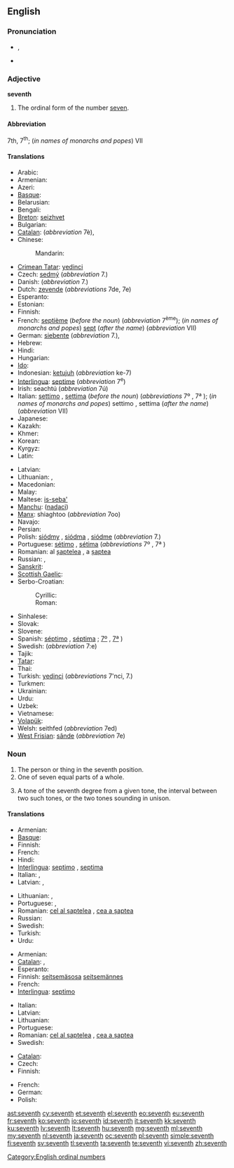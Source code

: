 {{wikipedia}}
==English==
{{ordinalbox|en|6th|7th|8th|sixth|eighth|card=seven}}

===Pronunciation===
* {{a|UK|US}} {{IPA|/sɛv.nθ/}}, {{SAMPA|/sEv.nT/}}
* {{audio|en-us-seventh.ogg|Audio (US)}}

===Adjective===
'''seventh'''

# The ordinal form of the number [[seven]].

====Abbreviation====
7th, 7<sup>th</sup>; (''in names of monarchs and popes'') VII

====Translations====
{{trans-top|ordinal form of the number seven}}
* Arabic: {{t|ar|سابع|m|tr=sābiʿ|sc=Arab}}
* Armenian: {{t-|hy|յոթերորդ|tr=yot'erord}}
* Azeri: {{t|az|yeddinci}}
* [[Basque]]: {{t|eu|zazpigarren|xs=Basque}}
* Belarusian: {{t|be|сёмы|m|tr=sjómy|sc=Cyrl}}
* Bengali: {{t|bn|সপ্তম|tr=shôptôm|sc=Beng}}
* [[Breton]]: [[seizhvet]]
* Bulgarian: {{t|bg|седми|m|tr=sédmi|sc=Cyrl}}
* [[Catalan]]: {{t-|ca|setè|m}} (''abbreviation'' 7è), {{t-|ca|sèptim|m}}
* Chinese:
*: Mandarin: {{t|cmn|第七|tr=dìqī|sc=Hani}}
* [[Crimean Tatar]]: [[yedinci]]
* Czech: [[sedmý]] (''abbreviation'' 7.)
* Danish: {{t|da|syvende}} (''abbreviation'' 7.)
* Dutch: [[zevende]] (''abbreviations'' 7de, 7e)
* Esperanto: {{t+|eo|sepa|xs=Esperanto}}
* Estonian: {{t|et|seitsmes}}
* Finnish: {{t+|fi|seitsemäs}}
* French: [[septième]] (''before the noun'') (''abbreviation'' 7<sup>ème</sup>); (''in names of monarchs and popes'') [[sept]] (''after the name'') (''abbreviation'' VII)
* German: [[siebente]] (''abbreviation'' 7.), {{t|de|siebte}}
* Hebrew: {{t|he|שביעי|tr=shebîy‛îy, shebi‛îy|sc=Hebr}}
* Hindi: {{t|hi|सातवां|tr=sātvā̃|sc=Deva}}
* Hungarian: {{t+|hu|hetedik}}
* [[Ido]]: {{t+|io|sepesma|xs=Ido}}
* Indonesian: [[ketujuh]] (''abbreviation'' ke-7)
* [[Interlingua]]: [[septime]] (''abbreviation'' 7<sup>e</sup>)
* Irish: seachtú (''abbreviation'' 7ú)
* Italian: [[settimo]] {{m}}, [[settima]] {{f}} (''before the noun'') (''abbreviations'' 7º {{m}}, 7ª {{f}}); (''in names of monarchs and popes'') settimo {{m}}, settima {{f}} (''after the name'') (''abbreviation'' VII)
* Japanese: {{t|ja|七番目|tr=ななばんめ, nanaban-me; しちばんめ, shichiban-me|sc=Jpan}}
* Kazakh: {{t|kk|жетінші|tr=jetinşi|sc=Cyrl}}
* Khmer: {{t|km|ទីប្រាំពីរ|tr=tii pram pii|sc=Khmr}}
* Korean: {{t|ko|일곱째|tr=ilgopjjae|sc=Hang}}
* Kyrgyz: {{t|ky|жетинчи|tr=cetinçi|sc=Cyrl}}
* Latin: {{t+|la|septimus}}
{{trans-mid}}
* Latvian: {{t|lv|septiņi}}
* Lithuanian: {{t+|lt|septintas|m|xs=Lithuanian}}, {{t+|lt|septinta|f|xs=Lithuanian}}
* Macedonian: {{t|mk|седми|m|tr=sédmi|sc=Cyrl}}
* Malay: {{t|ms|ketujuh}}
* Maltese: [[is-seba']]
* [[Manchu]]: ([[nadaci]])
* [[Manx]]: shiaghtoo (''abbreviation'' 7oo)
* Navajo: {{tø|nv|tsostsʼid góneʼ}}
* Persian: {{t|fa|هفتم|tr=haftom|sc=fa-Arab}}
* Polish: [[siódmy]] {{m}}, [[siódma]] {{f}}, [[siódme]] {{n}} (''abbreviation'' 7.)
* Portuguese: [[sétimo]] {{m}}, [[sétima]] {{f}} (''abbreviations'' 7º {{m}}, 7ª {{f}})
* Romanian: al [[șaptelea]] {{m}}, a [[șaptea]] {{f}}
* Russian: {{t|ru|седьмой|m|tr=sed’mój|sc=Cyrl}}, {{qualifier|abbreviation}} {{t|ru|7-ой|sc=Cyrl}}
* [[Sanskrit]]: {{t+|sa|सप्तम}} 
* [[Scottish Gaelic]]: {{t-|gd|seachdamh|xs=Scottish Gaelic}}
* Serbo-Croatian:
*: Cyrillic: {{t|sh|седми|m}}
*: Roman: {{t|sh|sedmi|m}}
* Sinhalese: {{t|si|හත්‍වැනි|tr=hatvæni|sc=Sinh}}
* Slovak: {{t|sk|siedmy|m}}
* Slovene: {{t|sl|sedmi|m}}
* Spanish: [[séptimo]] {{m}}, [[séptima]] {{f}}; {{qualifier|abbreviations}} [[7º]] {{m}}, [[7ª]] {{f}})
* Swedish: {{t|sv|sjunde}} (''abbreviation'' 7:e)
* Tajik: {{t|tg|ҳафтум|tr=haftum|sc=Cyrl}}
* [[Tatar]]: {{t|tt|җиденче|tr=cidençe|sc=Cyrl}}
* Thai: {{t|th|ที่เจ็ด|tr=têe jèt|sc=Thai}}
* Turkish: [[yedinci]] (''abbreviations'' 7'nci, 7.)
* Turkmen: {{t|tk|ýedinji}}
* Ukrainian: {{t|uk|сьомий|m|tr=s’ómyj|sc=Cyrl}}
* Urdu: {{t|ur|ساتواں|tr=sātvā̃|sc=ur-Arab}}
* Uzbek: {{t|uz|yettinchi}}
* Vietnamese: {{t+|vi|thứ bảy|xs=Vietnamese}}
* [[Volapük]]: {{t|vo|velid}}
* Welsh: seithfed (''abbreviation'' 7ed)
* [[West Frisian]]: [[sânde]] (''abbreviation'' 7e)
{{trans-bottom}}

===Noun===
{{en-noun}}

# The person or thing in the seventh position.
# One of seven equal parts of a whole.
# {{music}} A tone of the seventh degree from a given tone, the interval between two such tones, or the two tones sounding in unison.

====Translations====
{{trans-top|something in the seventh position}}
* Armenian: {{t-|hy|յոթերորդ|tr=yot'erord}}
* [[Basque]]: {{t|eu|zazpigarren|xs=Basque}}
* Finnish: {{t+|fi|seitsemäs}}
* French: {{t+|fr|septième|m|f}}
* Hindi: {{t|hi|सातवाँ|tr=sātvā̃|sc=Deva}}
* [[Interlingua]]: [[septimo]] {{m}}, [[septima]] {{f}}
* Italian: {{t+|it|settimo|m}}, {{t-|it|settima|f}}
* Latvian: {{t|lv|septītais|m}}, {{t|lv|septītā|f}}
{{trans-mid}}
* Lithuanian: {{t+|lt|septintas|m|xs=Lithuanian}}, {{t+|lt|septinta|f|xs=Lithuanian}}
* Portuguese: {{t+|pt|sétimo|m}}, {{t-|pt|sétima|f}}
* Romanian: [[cel al șaptelea]] {{m}}, [[cea a șaptea]] {{f}}
* Russian: {{t|ru|седьмой|tr=sed'mój|sc=Cyrl}}
* Swedish: {{t+|sv|sjua|c}}
* Turkish: {{t|tr|yedinci}}
* Urdu: {{t|ur|ساتوان|tr=sātvā̃|sc=ur-Arab}}
{{trans-bottom}}

{{trans-top|one of seven equal parts of a whole}}
* Armenian: {{t-|hy|յոթերորդ|tr=yot'erord}}
* [[Catalan]]: {{t-|ca|setè|m}}, {{t-|ca|sèptim|m}}
* Esperanto: {{t-|eo|sepono|xs=Esperanto}}
* Finnish: [[seitsemäsosa]] [[seitsemännes]]
* French: {{t+|fr|septième|m}}
* [[Interlingua]]: [[septimo]]
{{trans-mid}}
* Italian: {{t+|it|settimo|m}}
* Latvian: {{t|lv|septītā daļa}}
* Lithuanian: {{t+|lt|septintadalis|m|xs=Lithuanian}}
* Portuguese: {{t+|pt|sétimo|m}}
* Romanian: [[cel al șaptelea]] {{m}}, [[cea a șaptea]] {{f}}
* Swedish: {{t+|sv|sjundedel|c}}
{{trans-bottom}}

{{trans-top|musical interval}}
* [[Catalan]]: {{t-|ca|sèptima|f}}
* Czech: {{t-|cs|septima|f}}
* Finnish: {{t|fi|septimi}}
{{trans-mid}}
* French: {{t+|fr|septième|f}}
* German: {{t+|de|Septime|f}}
* Polish: {{t-|pl|septyma|f}}
{{trans-bottom}}

[[Category:English ordinal numbers]]

[[ast:seventh]]
[[cy:seventh]]
[[et:seventh]]
[[el:seventh]]
[[eo:seventh]]
[[eu:seventh]]
[[fr:seventh]]
[[ko:seventh]]
[[io:seventh]]
[[id:seventh]]
[[it:seventh]]
[[kk:seventh]]
[[ku:seventh]]
[[lv:seventh]]
[[lt:seventh]]
[[hu:seventh]]
[[mg:seventh]]
[[ml:seventh]]
[[my:seventh]]
[[nl:seventh]]
[[ja:seventh]]
[[oc:seventh]]
[[pl:seventh]]
[[simple:seventh]]
[[fi:seventh]]
[[sv:seventh]]
[[tl:seventh]]
[[ta:seventh]]
[[te:seventh]]
[[vi:seventh]]
[[zh:seventh]]